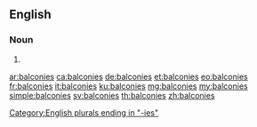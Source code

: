 ==English==

===Noun===
{{head|en|noun plural form}}

# {{plural of|balcony|lang=en}}

[[Category:English plurals ending in "-ies"]]

[[ar:balconies]]
[[ca:balconies]]
[[de:balconies]]
[[et:balconies]]
[[eo:balconies]]
[[fr:balconies]]
[[it:balconies]]
[[ku:balconies]]
[[mg:balconies]]
[[my:balconies]]
[[simple:balconies]]
[[sv:balconies]]
[[th:balconies]]
[[zh:balconies]]